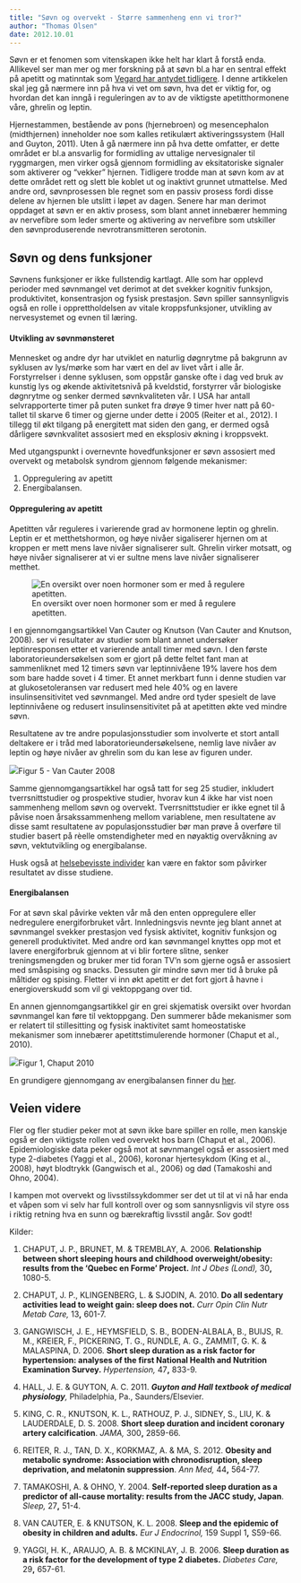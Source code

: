 ```yaml
---
title: "Søvn og overvekt - Større sammenheng enn vi tror?"
author: "Thomas Olsen"
date: 2012.10.01
---
```


Søvn er et fenomen som vitenskapen ikke helt har klart å forstå enda. Allikevel ser man mer og mer forskning på at søvn bl.a har en sentral effekt på apetitt og matinntak som [Vegard har antydet tidligere](brokenlink/sovn-og-overvekt/). I denne artikkelen skal jeg gå nærmere inn på hva vi vet om søvn, hva det er viktig for, og hvordan det kan inngå i reguleringen av to av de viktigste apetitthormonene våre, ghrelin og leptin.

Hjernestammen, bestående av pons (hjernebroen) og mesencephalon (midthjernen) inneholder noe som kalles retikulært aktiveringssystem (Hall and Guyton, 2011). Uten å gå nærmere inn på hva dette omfatter, er dette området er bl.a ansvarlig for formidling av uttalige nervesignaler til ryggmargen, men virker også gjennom formidling av eksitatoriske signaler som aktiverer og "vekker" hjernen. Tidligere trodde man at søvn kom av at dette området rett og slett ble koblet ut og inaktivt grunnet utmattelse. Med andre ord, søvnprosessen ble regnet som en passiv prosess fordi disse delene av hjernen ble utslitt i løpet av dagen. Senere har man derimot oppdaget at søvn er en aktiv prosess, som blant annet innebærer hemming av nervefibre som leder smerte og aktivering av nervefibre som utskiller den søvnproduserende nevrotransmitteren serotonin.

## Søvn og dens funksjoner

Søvnens funksjoner er ikke fullstendig kartlagt. Alle som har opplevd perioder med søvnmangel vet derimot at det svekker kognitiv funksjon, produktivitet, konsentrasjon og fysisk prestasjon. Søvn spiller sannsynligvis også en rolle i opprettholdelsen av vitale kroppsfunksjoner, utvikling av nervesystemet og evnen til læring.

#### Utvikling av søvnmønsteret

Mennesket og andre dyr har utviklet en naturlig døgnrytme på bakgrunn av syklusen av lys/mørke som har vært en del av livet vårt i alle år. Forstyrrelser i denne syklusen, som oppstår ganske ofte i dag ved bruk av kunstig lys og økende aktivitetsnivå på kveldstid, forstyrrer vår biologiske døgnrytme og senker dermed søvnkvaliteten vår. I USA har antall selvrapporterte timer på puten sunket fra drøye 9 timer hver natt på 60-tallet til skarve 6 timer og gjerne under dette i 2005 (Reiter et al., 2012). I tillegg til økt tilgang på energitett mat siden den gang, er dermed også dårligere søvnkvalitet assosiert med en eksplosiv økning i kroppsvekt.

Med utgangspunkt i overnevnte hovedfunksjoner er søvn assosiert med overvekt og metabolsk syndrom gjennom følgende mekanismer:

1.  Oppregulering av apetitt
2.  Energibalansen.

#### Oppregulering av apetitt

Apetitten vår reguleres i varierende grad av hormonene leptin og ghrelin. Leptin er et metthetshormon, og høye nivåer sigaliserer hjernen om at kroppen er mett mens lave nivåer signaliserer sult. Ghrelin virker motsatt, og høye nivåer signaliserer at vi er sultne mens lave nivåer signaliserer metthet.

![En oversikt over noen hormoner som er med å regulere apetitten.](images/clipboard-2447240205.png)

I en gjennomgangsartikkel Van Cauter og Knutson (Van Cauter and Knutson, 2008). ser vi resultater av studier som blant annet undersøker leptinresponsen etter et varierende antall timer med søvn. I den første laboratorieundersøkelsen som er gjort på dette feltet fant man at sammenliknet med 12 timers søvn var leptinnivåene 19% lavere hos dem som bare hadde sovet i 4 timer. Et annet merkbart funn i denne studien var at glukosetoleransen var redusert med hele 40% og en lavere insulinsensitivitet ved søvnmangel. Med andre ord tyder spesielt de lave leptinnivåene og redusert insulinsensitivitet på at apetitten økte ved mindre søvn.

Resultatene av tre andre populasjonsstudier som involverte et stort antall deltakere er i tråd med laboratorieundersøkelsene, nemlig lave nivåer av leptin og høye nivåer av ghrelin som du kan lese av figuren under.

![](images/clipboard-3102609412.png)Figur 5 - Van Cauter 2008

Samme gjennomgangsartikkel har også tatt for seg 25 studier, inkludert tverrsnittstudier og prospektive studier, hvorav kun 4 ikke har vist noen sammenheng mellom søvn og overvekt. Tverrsnittstudier er ikke egnet til å påvise noen årsakssammenheng mellom variablene, men resultatene av disse samt resultatene av populasjonsstudier bør man prøve å overføre til studier basert på rèelle omstendigheter med en nøyaktig overvåkning av søvn, vektutvikling og energibalanse.

Husk også at [helsebevisste individer](brokenlink/helsebevisste-individer/) kan være en faktor som påvirker resultatet av disse studiene.

#### Energibalansen

For at søvn skal påvirke vekten vår må den enten oppregulere eller nedregulere energiforbruket vårt. Innledningsvis nevnte jeg blant annet at søvnmangel svekker prestasjon ved fysisk aktivitet, kognitiv funksjon og generell produktivitet. Med andre ord kan søvnmangel knyttes opp mot et lavere energiforbruk gjennom at vi blir fortere slitne, senker treningsmengden og bruker mer tid foran TV’n som gjerne også er assosiert med småspising og snacks. Dessuten gir mindre søvn mer tid å bruke på måltider og spising. Fletter vi inn økt apetitt er det fort gjort å havne i energioverskudd som vil gi vektoppgang over tid.

En annen gjennomgangsartikkel gir en grei skjematisk oversikt over hvordan søvnmangel kan føre til vektoppgang. Den summerer både mekanismer som er relatert til stillesitting og fysisk inaktivitet samt homeostatiske mekanismer som innebærer apetittstimulerende hormoner (Chaput et al., 2010).

![](images/clipboard-2831568848.png)Figur 1, Chaput 2010

En grundigere gjennomgang av energibalansen finner du [her](energibalansen.qmd).

## Veien videre

Fler og fler studier peker mot at søvn ikke bare spiller en rolle, men kanskje også er den viktigste rollen ved overvekt hos barn (Chaput et al., 2006). Epidemiologiske data peker også mot at søvnmangel også er assosiert med type 2-diabetes (Yaggi et al., 2006), koronar hjertesykdom (King et al., 2008), høyt blodtrykk (Gangwisch et al., 2006) og død (Tamakoshi and Ohno, 2004).

I kampen mot overvekt og livsstilssykdommer ser det ut til at vi nå har enda et våpen som vi selv har full kontroll over og som sannysnligvis vil styre oss i riktig retning hva en sunn og bærekraftig livsstil angår. Sov godt!

Kilder:

1.  CHAPUT, J. P., BRUNET, M. & TREMBLAY, A. 2006. **Relationship between short sleeping hours and childhood overweight/obesity: results from the 'Quebec en Forme' Project.** *Int J Obes (Lond),* 30**,** 1080-5.

2.  CHAPUT, J. P., KLINGENBERG, L. & SJODIN, A. 2010. **Do all sedentary activities lead to weight gain: sleep does not.** *Curr Opin Clin Nutr Metab Care,* 13**,** 601-7.

3.  GANGWISCH, J. E., HEYMSFIELD, S. B., BODEN-ALBALA, B., BUIJS, R. M., KREIER, F., PICKERING, T. G., RUNDLE, A. G., ZAMMIT, G. K. & MALASPINA, D. 2006. **Short sleep duration as a risk factor for hypertension: analyses of the first National Health and Nutrition Examination Survey.** *Hypertension,* 47**,** 833-9.

4.  HALL, J. E. & GUYTON, A. C. 2011. ***Guyton and Hall textbook of medical physiology**,* Philadelphia, Pa., Saunders/Elsevier.

5.  KING, C. R., KNUTSON, K. L., RATHOUZ, P. J., SIDNEY, S., LIU, K. & LAUDERDALE, D. S. 2008. **Short sleep duration and incident coronary artery calcification**. *JAMA,* 300**,** 2859-66.

6.  REITER, R. J., TAN, D. X., KORKMAZ, A. & MA, S. 2012. **Obesity and metabolic syndrome: Association with chronodisruption, sleep deprivation, and melatonin suppression**. *Ann Med,* 44**,** 564-77.

7.  TAMAKOSHI, A. & OHNO, Y. 2004. **Self-reported sleep duration as a predictor of all-cause mortality: results from the JACC study, Japan**. *Sleep,* 27**,** 51-4.

8.  VAN CAUTER, E. & KNUTSON, K. L. 2008. **Sleep and the epidemic of obesity in children and adults.** *Eur J Endocrinol,* 159 Suppl 1**,** S59-66.

9.  YAGGI, H. K., ARAUJO, A. B. & MCKINLAY, J. B. 2006. **Sleep duration as a risk factor for the development of type 2 diabetes.** *Diabetes Care,* 29**,** 657-61.
